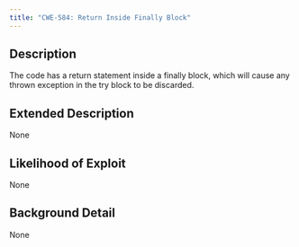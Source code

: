 ```yaml
---
title: "CWE-584: Return Inside Finally Block"
---
```


## Description
The code has a return statement inside a finally block, which will cause any thrown exception in the try block to be discarded.

## Extended Description
None

## Likelihood of Exploit
None

## Background Detail
None
        